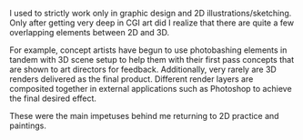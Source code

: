 I used to strictly work only in graphic design and 2D illustrations/sketching. Only after getting very deep in CGI art did I realize that there are quite a few overlapping elements between 2D and 3D.

For example, concept artists have begun to use photobashing elements in tandem with 3D scene setup to help them with their first pass concepts that are shown to art directors for feedback. Additionally, very rarely are 3D renders delivered as the final product. Different render layers are composited together in external applications such as Photoshop to achieve the final desired effect.

These were the main impetuses behind me returning to 2D practice and paintings.